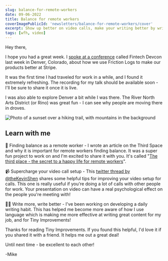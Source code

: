 ```yaml
---
slug: balance-for-remote-workers
date: 09-06-2022
title: Balance for remote workers
coverImagePublicId: 'newsletters/balance-for-remote-workers/cover'
excerpt: Show up better on video calls, make your writing better by writing more, friction logging, and conferences are back!
tags: [wfh, video]
---
```


Hey there,

I hope you had a great week. I [spoke at a conference](https://twitter.com/fintechdevcon/status/1562477596343816193) called Fintech Devcon last week in Denver, Colorado, about how we use Friction Logs to make our products better at Stripe.

It was the first time I had traveled for work in a while, and I found it extremely refreshing. The recording for my talk should be available soon - I'll be sure to share it once it is live.

I was also able to explore Denver a bit while I was there. The River North Arts District (or Rino) was great fun - I can see why people are moving there in droves.

<Image
  publicId="newsletters/balance-for-remote-workers/cover"
  alt="Photo of a sunset over a hiking trail, with mountains in the background"
  caption="I took this photo while on a sunset hike during my visit to Denver"
/>

## Learn with me

📝 Finding balance as a remote worker - I wrote an article on the Third Space and why it is important for remote workers finding balance. It was a super fun project to work on and I'm excited to share it with you. It's called "[The third place - the secret to a happy life for remote workers](https://mikebifulco.com/posts/remote-work-and-the-third-place)".

📹 Supercharge your video call setup - This [twitter thread by @theKevinShen](https://twitter.com/theKevinShen/status/1565791729906745348) shares some helpful tips for improving your video setup for calls. This one is really useful if you're doing a lot of calls with other people for work. Your presentation on video can have a real psychological effect on the people you're meeting with!

🧘‍♂️ Write more, write better - I've been working on developing a daily writing habit. This has helped me become more aware of how I use language which is making me more effective at writing great content for my job, and for Tiny Improvements!

Thanks for reading Tiny Improvements. If you found this helpful, I'd love it if you shared it with a friend. It helps me out a great deal!

Until next time - be excellent to each other!

-Mike
